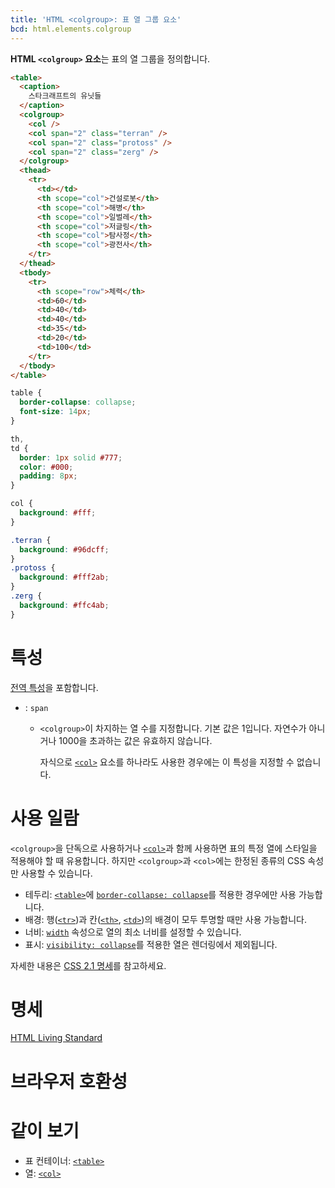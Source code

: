 ```yaml
---
title: 'HTML <colgroup>: 표 열 그룹 요소'
bcd: html.elements.colgroup
---
```


**HTML `<colgroup>` 요소**는 표의 열 그룹을 정의합니다.

<HTMLDemo height={180}>

```html
<table>
  <caption>
    스타크래프트의 유닛들
  </caption>
  <colgroup>
    <col />
    <col span="2" class="terran" />
    <col span="2" class="protoss" />
    <col span="2" class="zerg" />
  </colgroup>
  <thead>
    <tr>
      <td></td>
      <th scope="col">건설로봇</th>
      <th scope="col">해병</th>
      <th scope="col">일벌레</th>
      <th scope="col">저글링</th>
      <th scope="col">탐사정</th>
      <th scope="col">광전사</th>
    </tr>
  </thead>
  <tbody>
    <tr>
      <th scope="row">체력</th>
      <td>60</td>
      <td>40</td>
      <td>40</td>
      <td>35</td>
      <td>20</td>
      <td>100</td>
    </tr>
  </tbody>
</table>
```

```css
table {
  border-collapse: collapse;
  font-size: 14px;
}

th,
td {
  border: 1px solid #777;
  color: #000;
  padding: 8px;
}

col {
  background: #fff;
}

.terran {
  background: #96dcff;
}
.protoss {
  background: #fff2ab;
}
.zerg {
  background: #ffc4ab;
}
```

</HTMLDemo>

# 특성

[전역 특성](/docs/Web/HTML/Global_attributes)을 포함합니다.

- : `span`
  - `<colgroup>`이 차지하는 열 수를 지정합니다. 기본 값은 1입니다. 자연수가 아니거나 1000을 초과하는 값은 유효하지 않습니다.

    자식으로 [`<col>`](./col) 요소를 하나라도 사용한 경우에는 이 특성을 지정할 수 없습니다.

# 사용 일람

`<colgroup>`을 단독으로 사용하거나 [`<col>`](./col)과 함께 사용하면 표의 특정 열에 스타일을 적용해야 할 때 유용합니다. 하지만 `<colgroup>`과 `<col>`에는 한정된 종류의 CSS 속성만 사용할 수 있습니다.

- 테두리: [`<table>`](./table)에 [`border-collapse: collapse`](https://developer.mozilla.org/en-US/docs/Web/CSS/border-collapse)를 적용한 경우에만 사용 가능합니다.
- 배경: 행([`<tr>`](./tr))과 칸([`<th>`](./th), [`<td>`](./td))의 배경이 모두 투명할 때만 사용 가능합니다.
- 너비: [`width`](https://developer.mozilla.org/ko/docs/Web/CSS/width) 속성으로 열의 최소 너비를 설정할 수 있습니다.
- 표시: [`visibility: collapse`](https://developer.mozilla.org/en-US/docs/Web/CSS/visibility)를 적용한 열은 렌더링에서 제외됩니다.

자세한 내용은 [CSS 2.1 명세](https://www.w3.org/TR/CSS21/tables.html#columns)를 참고하세요.

# 명세

[HTML Living Standard](https://html.spec.whatwg.org/multipage/tables.html#the-colgroup-element)

# 브라우저 호환성

<BrowserCompat data={props.bcd} />

# 같이 보기

- 표 컨테이너: [`<table>`](./table)
- 열: [`<col>`](./col)

